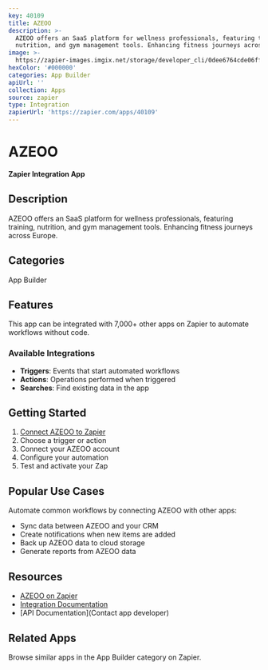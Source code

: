 ```yaml
---
key: 40109
title: AZEOO
description: >-
  AZEOO offers an SaaS platform for wellness professionals, featuring training,
  nutrition, and gym management tools. Enhancing fitness journeys across Europe.
image: >-
  https://zapier-images.imgix.net/storage/developer_cli/0dee6764cde06ff94478078108fa2003.png?auto=format%2Ccompress&ixlib=python-3.0.0&q=50
hexColor: '#000000'
categories: App Builder
apiUrl: ''
collection: Apps
source: zapier
type: Integration
zapierUrl: 'https://zapier.com/apps/40109'
---
```

# AZEOO

**Zapier Integration App**

## Description

AZEOO offers an SaaS platform for wellness professionals, featuring training, nutrition, and gym management tools. Enhancing fitness journeys across Europe.

## Categories

App Builder

## Features

This app can be integrated with 7,000+ other apps on Zapier to automate workflows without code.

### Available Integrations

- **Triggers**: Events that start automated workflows
- **Actions**: Operations performed when triggered
- **Searches**: Find existing data in the app

## Getting Started

1. [Connect AZEOO to Zapier](https://zapier.com/apps/40109)
2. Choose a trigger or action
3. Connect your AZEOO account
4. Configure your automation
5. Test and activate your Zap

## Popular Use Cases

Automate common workflows by connecting AZEOO with other apps:

- Sync data between AZEOO and your CRM
- Create notifications when new items are added
- Back up AZEOO data to cloud storage
- Generate reports from AZEOO data

## Resources

- [AZEOO on Zapier](https://zapier.com/apps/40109)
- [Integration Documentation](https://zapier.com/apps/40109/integrations)
- [API Documentation](Contact app developer)

## Related Apps

Browse similar apps in the App Builder category on Zapier.
